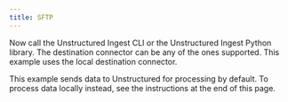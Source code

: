 ```yaml
---
title: SFTP
---
```



<NewDocument />


<SharedContentSFTP/>

Now call the Unstructured Ingest CLI or the Unstructured Ingest Python library. The destination connector can be any of the ones supported. This example uses the local destination connector.

This example sends data to Unstructured for processing by default. To process data locally instead, see the instructions at the end of this page.


<CodeGroup>
  <SFTPSh />
  <SFTPPyV2 />
  <SFTPPyV1 />
</CodeGroup>


<SharedPartitionByAPIOSS/>